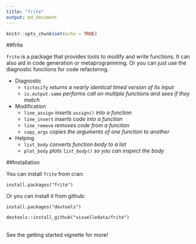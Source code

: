 ```yaml
---
title: "frite"
output: md_document
---
```


```r
knitr::opts_chunk$set(echo = TRUE)
```
##frite

`frite` is a package that provides tools to modify and write functions. It can also aid in code generation or metaprogramming. Or you can just use the diagnostic functions for code refactoring. 

* Diagnostic <br>
    * `tictocify` *returns a nearly identical timed version of its input* <br>
    * `is.output.same` *performs call on multiple functions and sees if they match* 
  
  
* Modification <br>
    * `line_assign` *inserts `assign()` into a function* <br>
    * `line_insert` *inserts code into a function* <br>
    * `line_remove` *removes code from a function* <br>
    * `copy_args` *copies the arguments of one function to another* 
  
* Helping <br>
    * `list_body` *converts function body to a list* <br>
    * `plot_body` *plots `list_body()` so you can inspect the body*


##Installation

You can install `frite` from cran: 

`install.packages("frite")`

Or you can install it from github: 

`install.packages("devtools")`

`devtools::install_github("visuelledata/frite")`

<br>
See the getting started vignette for more!



